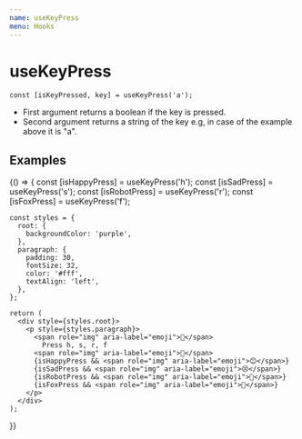 ```yaml
---
name: useKeyPress
menu: Hooks
---
```



# useKeyPress

```
const [isKeyPressed, key] = useKeyPress('a');
```

- First argument returns a boolean if the key is pressed.
- Second argument returns a string of the key e.g, in case of the example above
  it is "a".

## Examples

<Playground>
  {() => {
    const [isHappyPress] = useKeyPress('h');
    const [isSadPress] = useKeyPress('s');
    const [isRobotPress] = useKeyPress('r');
    const [isFoxPress] = useKeyPress('f');

    const styles = {
      root: {
        backgroundColor: 'purple',
      },
      paragraph: {
        padding: 30,
        fontSize: 32,
        color: '#fff',
        textAlign: 'left',
      },
    };

    return (
      <div style={styles.root}>
        <p style={styles.paragraph}>
          <span role="img" aria-label="emoji">🎒</span>
            Press h, s, r, f 
          <span role="img" aria-label="emoji">🎒</span>
          {isHappyPress && <span role="img" aria-label="emoji">😊</span>}
          {isSadPress && <span role="img" aria-label="emoji">😢</span>}
          {isRobotPress && <span role="img" aria-label="emoji">🤖</span>}
          {isFoxPress && <span role="img" aria-label="emoji">🦊</span>}
        </p>
      </div>
    );
  }}
</Playground>

